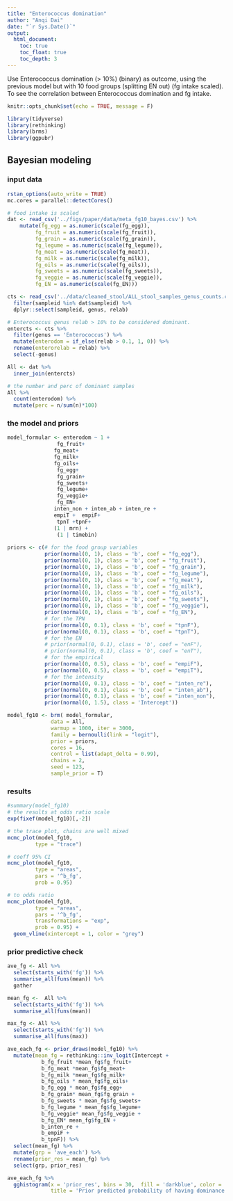 ```yaml
---
title: "Enterococcus domination"
author: "Anqi Dai"
date: "`r Sys.Date()`"
output:
  html_document:
    toc: true
    toc_float: true
    toc_depth: 3
---
```


Use Enterococcus domination (> 10%) (binary) as outcome, using the previous model but with 10 food groups (splitting EN out) (fg intake scaled). To see the correlation between Enterococcus domination and fg intake. 

```r
knitr::opts_chunk$set(echo = TRUE, message = F)
```

```r
library(tidyverse)
library(rethinking)
library(brms)
library(ggpubr)
```


## Bayesian modeling

### input data

```r
rstan_options(auto_write = TRUE)
mc.cores = parallel::detectCores()

# food intake is scaled 
dat <- read_csv('../figs/paper/data/meta_fg10_bayes.csv') %>% 
    mutate(fg_egg = as.numeric(scale(fg_egg)),
         fg_fruit = as.numeric(scale(fg_fruit)),
         fg_grain = as.numeric(scale(fg_grain)),
         fg_legume = as.numeric(scale(fg_legume)),
         fg_meat = as.numeric(scale(fg_meat)),
         fg_milk = as.numeric(scale(fg_milk)),
         fg_oils = as.numeric(scale(fg_oils)),
         fg_sweets = as.numeric(scale(fg_sweets)),
         fg_veggie = as.numeric(scale(fg_veggie)),
         fg_EN = as.numeric(scale(fg_EN)))

cts <- read_csv('../data/cleaned_stool/ALL_stool_samples_genus_counts.csv') %>% 
  filter(sampleid %in% dat$sampleid) %>% 
  dplyr::select(sampleid, genus, relab) 

# Enterococcus genus relab > 10% to be considered dominant.
entercts <- cts %>% 
  filter(genus == 'Enterococcus') %>% 
  mutate(enterodom = if_else(relab > 0.1, 1, 0)) %>% 
  rename(enterorelab = relab) %>% 
  select(-genus)

All <- dat %>% 
  inner_join(entercts)

# the number and perc of dominant samples 
All %>% 
  count(enterodom) %>% 
  mutate(perc = n/sum(n)*100)
```

### the model and priors

```r
model_formular <- enterodom ~ 1 +
                fg_fruit+
               fg_meat+
               fg_milk+
               fg_oils+
                fg_egg+ 
                fg_grain+
                fg_sweets+  
                fg_legume+
                fg_veggie+
                fg_EN+
               inten_non + inten_ab + inten_re +
               empiT +  empiF+
                tpnT +tpnF+
               (1 | mrn) +
                (1 | timebin)
  
priors <- c(# for the food group variables
            prior(normal(0, 1), class = 'b', coef = "fg_egg"),
            prior(normal(0, 1), class = 'b', coef = "fg_fruit"),
            prior(normal(0, 1), class = 'b', coef = "fg_grain"),
            prior(normal(0, 1), class = 'b', coef = "fg_legume"),
            prior(normal(0, 1), class = 'b', coef = "fg_meat"),
            prior(normal(0, 1), class = 'b', coef = "fg_milk"),
            prior(normal(0, 1), class = 'b', coef = "fg_oils"),
            prior(normal(0, 1), class = 'b', coef = "fg_sweets"),
            prior(normal(0, 1), class = 'b', coef = "fg_veggie"),
            prior(normal(0, 1), class = 'b', coef = "fg_EN"),
            # for the TPN 
            prior(normal(0, 0.1), class = 'b', coef = "tpnF"),
            prior(normal(0, 0.1), class = 'b', coef = "tpnT"),
            # for the EN
            # prior(normal(0, 0.1), class = 'b', coef = "enF"),
            # prior(normal(0, 0.1), class = 'b', coef = "enT"),
            # for the empirical 
            prior(normal(0, 0.5), class = 'b', coef = "empiF"),
            prior(normal(0, 0.5), class = 'b', coef = "empiT"),
            # for the intensity 
            prior(normal(0, 0.1), class = 'b', coef = "inten_re"),
            prior(normal(0, 0.1), class = 'b', coef = "inten_ab"),
            prior(normal(0, 0.1), class = 'b', coef = "inten_non"),
            prior(normal(0, 1.5), class = 'Intercept'))

model_fg10 <- brm( model_formular,  
              data = All, 
              warmup = 1000, iter = 3000, 
              family = bernoulli(link = "logit"),
              prior = priors,
              cores = 16, 
              control = list(adapt_delta = 0.99),
              chains = 2, 
              seed = 123, 
              sample_prior = T)
```

### results

```r
#summary(model_fg10)
# the results at odds ratio scale
exp(fixef(model_fg10)[,-2])

# the trace plot, chains are well mixed
mcmc_plot(model_fg10, 
         type = "trace")

# coeff 95% CI
mcmc_plot(model_fg10, 
         type = "areas",
         pars = '^b_fg',
         prob = 0.95)

# to odds ratio
mcmc_plot(model_fg10, 
         type = "areas",
         pars = '^b_fg',
         transformations = "exp",
         prob = 0.95) +
  geom_vline(xintercept = 1, color = "grey")
```

### prior predictive check

```r
ave_fg <- All %>% 
  select(starts_with('fg')) %>% 
  summarise_all(funs(mean)) %>% 
  gather

mean_fg <-  All %>% 
  select(starts_with('fg')) %>% 
  summarise_all(funs(mean))

max_fg <- All %>% 
  select(starts_with('fg')) %>% 
  summarise_all(funs(max))

ave_each_fg <- prior_draws(model_fg10) %>% 
  mutate(mean_fg = rethinking::inv_logit(Intercept + 
           b_fg_fruit *mean_fg$fg_fruit+
           b_fg_meat *mean_fg$fg_meat+ 
           b_fg_milk *mean_fg$fg_milk+ 
           b_fg_oils * mean_fg$fg_oils+ 
           b_fg_egg * mean_fg$fg_egg+ 
           b_fg_grain* mean_fg$fg_grain +
           b_fg_sweets * mean_fg$fg_sweets+
           b_fg_legume * mean_fg$fg_legume+
           b_fg_veggie* mean_fg$fg_veggie +
           b_fg_EN* mean_fg$fg_EN +
           b_inten_re +
           b_empiF +
           b_tpnF)) %>% 
  select(mean_fg) %>% 
  mutate(grp = 'ave_each') %>% 
  rename(prior_res = mean_fg) %>% 
  select(grp, prior_res) 

ave_each_fg %>% 
  gghistogram(x = 'prior_res', bins = 30,  fill = 'darkblue', color = 'white',
              title = 'Prior predicted probability of having dominance with ave food intake') 


```
